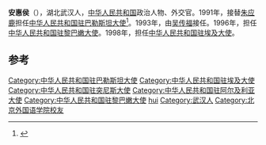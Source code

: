 '''安惠侯'''（{{bd|1938年||}}），湖北武汉人，[[中华人民共和国|中华人民共和国]]政治人物、外交官。1991年，接替[[朱应鹿|朱应鹿]]担任[[中国驻巴勒斯坦大使列表|中华人民共和国驻巴勒斯坦大使]]<ref>{{cite web|author=中华人民共和国外交部|title=中国驻巴勒斯坦历任大使|url=http://www.mfa.gov.cn/chn/pds/ziliao/wjrw/2167/2169/t9174.htm|publisher=中华人民共和国外交部|accessdate=2012-03-03}}</ref>。1993年，由[[吴传福|吴传福]]接任。1996年，担任[[中国驻黎巴嫩大使列表|中华人民共和国驻黎巴嫩大使]]。1998年，担任[[中国驻埃及大使列表|中华人民共和国驻埃及大使]]。

== 参考 ==
{{reflist}}
{{start box}}
{{s-dip}}
{{succession box|[[金森_(外交官)|金森]]|[[王建邦|王建邦]]|[[中國駐阿爾及利亞大使列表|中華人民共和國駐阿爾及利亞大使]]|1988年7月－1991年10月}}
{{succession box|[[朱应鹿|朱应鹿]]|[[吴传福|吴传福]]|[[中国驻突尼斯大使列表|中华人民共和国驻突尼斯大使]]<br /><small>兼[[中国驻巴勒斯坦大使列表|驻巴勒斯坦大使]]|1991年12月-1993年8月}}
{{succession box|[[朱培庆_(外交官)|朱培庆]]|[[刘振堂|刘振堂]]|[[中国驻黎巴嫩大使列表|中华人民共和国驻黎巴嫩大使]]|1996年7月-1998年12月}}
{{succession box|[[杨福昌|杨福昌]]|[[刘晓明|刘晓明]]|[[中国驻埃及大使列表|中华人民共和国驻埃及大使]]|1998年11月-2001年8月}}
{{end box}}
{{中国政治人物小作品}}
{{normdaten}}
{{DEFAULTSORT:an huihou}}
[[Category:中华人民共和国驻巴勒斯坦大使|Category:中华人民共和国驻巴勒斯坦大使]]
[[Category:中华人民共和国驻埃及大使|Category:中华人民共和国驻埃及大使]]
[[Category:中华人民共和国驻突尼斯大使|Category:中华人民共和国驻突尼斯大使]]
[[Category:中华人民共和国驻阿尔及利亚大使|Category:中华人民共和国驻阿尔及利亚大使]]
[[Category:中华人民共和国驻黎巴嫩大使|Category:中华人民共和国驻黎巴嫩大使]]
[[Category:安姓|hui]]
[[Category:武汉人|Category:武汉人]]
[[Category:北京外国语学院校友|Category:北京外国语学院校友]]